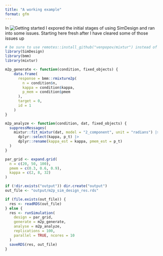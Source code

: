 ```yaml
---
title: "A working example"
format: gfm
---
```


In ![Getting started](getting_started_notes.qmd) I expored the initial stages of using SimDesign and ran into some issues. Starting here fresh after I have cleared some of those issues up

```r
# be sure to use remotes::install_github("venpopov/mixtur") instead of the CRAN version for vastly improved efficiency
library(SimDesign)
library(bmm)
library(mixtur) 

m2p_generate <- function(condition, fixed_objects) {
    data.frame(
      response = bmm::rmixture2p(
        n = condition$n, 
        kappa = condition$kappa, 
        p_mem = condition$pmem
      ),
      target = 0,
      id = 1
    )
}

m2p_analyze <- function(condition, dat, fixed_objects) {
  suppressMessages(
    mixtur::fit_mixtur(dat, model = "2_component", unit = "radians") |> 
      dplyr::select(kappa, p_t) |> 
      dplyr::rename(kappa_est = kappa, pmem_est = p_t)
  )
}

par_grid <- expand.grid(
  n = c(20, 50, 100),
  pmem = c(0.3, 0.6, 0.9),
  kappa = c(2, 8, 32)
)

if (!dir.exists("output")) dir.create("output")
out_file <- "output/m2p_sim_design_res.rds"

if (file.exists(out_file)) {
  res <- readRDS(out_file)
} else {
  res <- runSimulation(
    design = par_grid,
    generate = m2p_generate,
    analyse = m2p_analyze,
    replications = 100,
    parallel = TRUE, ncores = 10
  )
  saveRDS(res, out_file)
}
```
